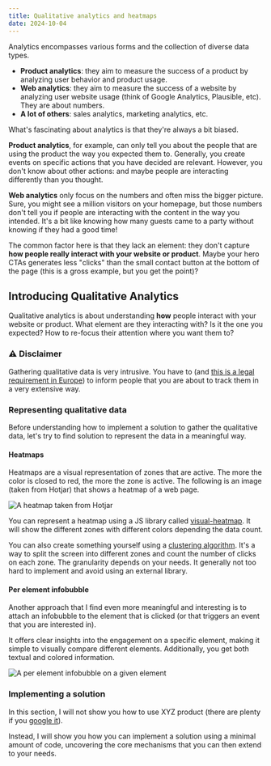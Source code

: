 ```yaml
---
title: Qualitative analytics and heatmaps
date: 2024-10-04
---
```




Analytics encompasses various forms and the collection of diverse data types.

- **Product analytics**: they aim to measure the success of a product by analyzing user behavior and product usage.
- **Web analytics**: they aim to measure the success of a website by analyzing user website usage (think of Google Analytics, Plausible, etc). They are about numbers.
- **A lot of others**: sales analytics, marketing analytics, etc.

What's fascinating about analytics is that they're always a bit biased.

**Product analytics**, for example, can only tell you about the people that are using the product the way you expected them to. Generally, you create events on specific actions that you have decided are relevant. However, you don't know about other actions: and maybe people are interacting differently than you thought.

**Web analytics** only focus on the numbers and often miss the bigger picture. Sure, you might see a million visitors on your homepage, but those numbers don't tell you if people are interacting with the content in the way you intended. It's a bit like knowing how many guests came to a party without knowing if they had a good time!

The common factor here is that they lack an element: they don't capture **how people really interact with your website or product**. Maybe your hero CTAs generates less "clicks" than the small contact button at the bottom of the page (this is a gross example, but you get the point)?

## Introducing Qualitative Analytics

Qualitative analytics is about understanding **how** people interact with your website or product. What element are they interacting with? Is it the one you expected? How to re-focus their attention where you want them to?

### ⚠️ Disclaimer

Gathering qualitative data is very intrusive. You have to (and [this is a legal requirement in Europe](https://gdpr-info.eu/)) to inform people that you are about to track them in a very extensive way.

### Representing qualitative data

Before understanding how to implement a solution to gather the qualitative data, let's try to find solution to represent the data in a meaningful way.

#### Heatmaps

Heatmaps are a visual representation of zones that are active. The more the color is closed to red, the more the zone is active. The following is an image (taken from Hotjar) that shows a heatmap of a web page.

<Image src={heatmap} alt="A heatmap taken from Hotjar " />

You can represent a heatmap using a JS library called [visual-heatmap](https://github.com/nswamy14/visual-heatmap). It will show the different zones with different colors depending the data count.

You can also create something yourself using a [clustering algorithm](https://www.freecodecamp.org/news/8-clustering-algorithms-in-machine-learning-that-all-data-scientists-should-know/). It's a way to split the screen into different zones and count the number of clicks on each zone. The granularity depends on your needs. It generally not too hard to implement and avoid using an external library.

#### Per element infobubble

Another approach that I find even more meaningful and interesting is to attach an infobubble to the element that is clicked (or that triggers an event that you are interested in).

It offers clear insights into the engagement on a specific element, making it simple to visually compare different elements. Additionally, you get both textual and colored information.

<div className="border border-zinc-800 rounded-xl px-8">
  <Image src={hotzone} alt="A per element infobubble on a given element " />
</div>

### Implementing a solution

In this section, I will not show you how to use XYZ product (there are plenty if you [google it](https://www.google.com/search?q=web+heatmap+analytics+sdk)).

Instead, I will show you how you can implement a solution using a minimal amount of code, uncovering the core mechanisms that you can then extend to your needs.
